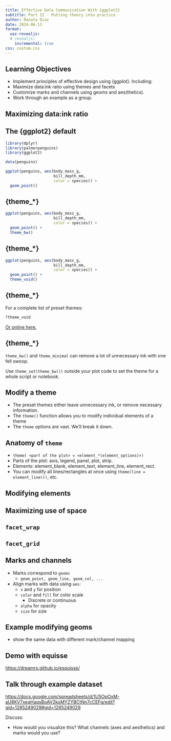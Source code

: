 ```yaml
---
title: Effective Data Communication With {ggplot2}
subtitle: Part II - Putting theory into practice
author: Renata Diaz
date: 2024-06-13
format: 
  uaz-revealjs:
  # revealjs:
    incremental: true
css: custom.css
---
```


## Learning Objectives

-   Implement principles of effective design using {ggplot}. Including:
-   Maximize data:ink ratio using themes and facets
-   Customize marks and channels using geoms and aes(thetics).
-   Work through an example as a group.

## Maximizing data:ink ratio

## The {ggplot2} default

```r
library(dplyr)
library(palmerpenguins) 
library(ggplot2)

data(penguins)

```

```r

ggplot(penguins, aes(body_mass_g, 
                     bill_depth_mm,
                     color = species)) +
  geom_point() 

```

## {theme\_\*}

```r

ggplot(penguins, aes(body_mass_g, 
                     bill_depth_mm,
                     color = species)) +
  geom_point() +
  theme_bw()
```

## {theme\_\*}

```r

ggplot(penguins, aes(body_mass_g, 
                     bill_depth_mm,
                     color = species)) +
  geom_point() +
  theme_void()
```

## {theme\_\*}

For a complete list of preset themes:

```r
?theme_void
```

[Or online here.](https://ggplot2.tidyverse.org/reference/ggtheme.html)

## {theme\_\*}

::: callout-important
`theme_bw()` and `theme_minimal` can remove a lot of unnecessary ink with one fell swoop.

Use `theme_set(theme_bw())` outside your plot code to set the theme for a whole script or notebook.
:::

## Modify a theme

-   The preset themes either leave unnecessary ink, or remove necessary information.
-   The `theme()` function allows you to modify individual elements of a theme
-   The `theme` options are vast. We'll break it down.

## Anatomy of `theme`

- `theme( <part of the plot> = <element_*(element_options)>)`
- Parts of the plot: axis, legend, panel, plot, strip.
- Elements: element_blank, element_text, element_line, element_rect.  
- You can modify all lines/rectangles at once using `theme(line = element_line())`, etc. 

## Modifying elements

## Maximizing use of space

## `facet_wrap` 

## `facet_grid`

## Marks and channels

- Marks correspond to `geoms`
    - `geom_point, geom_line, geom_col, ...`
- Align marks with data using `aes`:
    - `x` and `y` for position
    - `color` and `fill` for color scale
      - Discrete or continuous
    - `alpha` for opacity
    - `size` for size
    

## Example modifying geoms

- show the same data with different mark/channel mapping

## Demo with equisse

<https://dreamrs.github.io/esquisse/>

## Talk through example dataset

<https://docs.google.com/spreadsheets/d/1U5OpOxM-aU8KV7xeqHaqsBoAV2koMYZYBCtNn7cCEFg/edit?gid=1285249029#gid=1285249029>

Discuss:

- How would you visualize this? What channels (axes and aesthetics) and marks would you use?